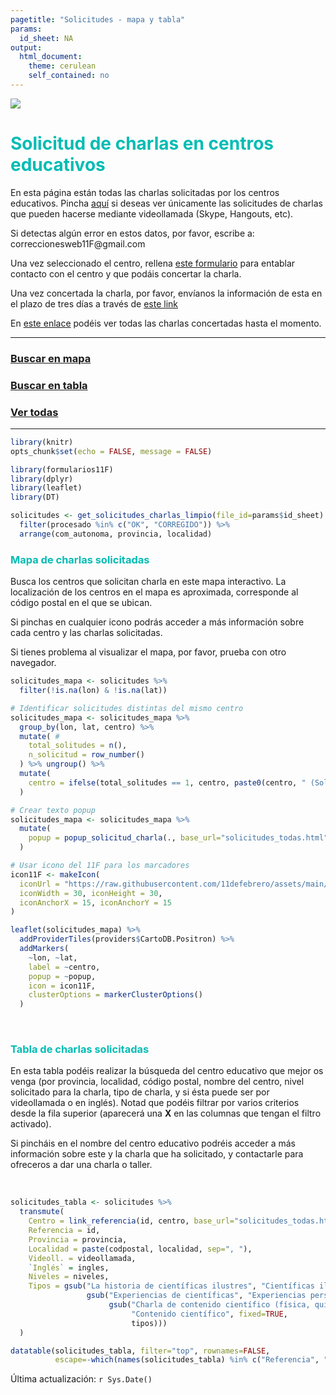 ```yaml
---
pagetitle: "Solicitudes - mapa y tabla"
params:
  id_sheet: NA
output: 
  html_document: 
    theme: cerulean
    self_contained: no
---
```



![](https://raw.githubusercontent.com/11defebrero/assets/main/images/banner11F.png)


<style type="text/css">

h1 {
  color: #00BCB4;
}
h2 {
  color: #00BCB4;
}
h3 {
  color: #00BCB4;
}
h4 {
  color: #00BCB4;
}
h5 {
  color: #00BCB4;
}
li {
  color: #00BCB4;
}
</style>



# Solicitud de charlas en centros educativos


En esta página están todas las charlas solicitadas por los centros educativos. Pincha [aquí](solicitudes_videollamada.html) si deseas ver únicamente las solicitudes de charlas que pueden hacerse mediante videollamada (Skype, Hangouts, etc).

Si detectas algún error en estos datos, por favor, escribe a: correccionesweb11F@gmail.com

Una vez seleccionado el centro, rellena [este formulario](https://docs.google.com/forms/d/e/1FAIpQLSeRsopW6HNOvJ47sUP5hYZN3qS78iVDhpDZkxVnIoQWH-GpyA/viewform) para entablar contacto con el centro y que podáis concertar la charla. 

Una vez concertada la charla, por favor, envíanos la información de esta en el plazo de tres días a través de [este link](https://11defebrero.org/quieres-anunciar-una-charla-o-actividad)

En [este enlace](concertadas_mapa_tabla.html) podéis ver todas las charlas concertadas hasta el momento.

-------------

### [Buscar en mapa](#mapa-de-charlas-solicitadas)

### [Buscar en tabla](#tabla-de-charlas-solicitadas)

### [Ver todas](solicitudes_todas.html#detalles){target="_blank"}


-------------


```r
library(knitr)
opts_chunk$set(echo = FALSE, message = FALSE)
```

```r
library(formularios11F)
library(dplyr)
library(leaflet)
library(DT)
```

```r

solicitudes <- get_solicitudes_charlas_limpio(file_id=params$id_sheet) %>% 
  filter(procesado %in% c("OK", "CORREGIDO")) %>% 
  arrange(com_autonoma, provincia, localidad)

```


### Mapa de charlas solicitadas

Busca los centros que solicitan charla en este mapa interactivo. La localización de los centros en el mapa es aproximada, corresponde al código postal en el que se ubican.

Si pinchas en cualquier icono podrás acceder a más información sobre cada centro y las charlas solicitadas. 

Si tienes problema al visualizar el mapa, por favor, prueba con otro navegador.

```r

solicitudes_mapa <- solicitudes %>%
  filter(!is.na(lon) & !is.na(lat))

# Identificar solicitudes distintas del mismo centro
solicitudes_mapa <- solicitudes_mapa %>% 
  group_by(lon, lat, centro) %>% 
  mutate( # 
    total_solitudes = n(),
    n_solicitud = row_number()
  ) %>% ungroup() %>% 
  mutate(
    centro = ifelse(total_solitudes == 1, centro, paste0(centro, " (Solicitud ", n_solicitud, ")"))
  )

# Crear texto popup
solicitudes_mapa <- solicitudes_mapa %>% 
  mutate(
    popup = popup_solicitud_charla(., base_url="solicitudes_todas.html")
  )

```

```r

# Usar icono del 11F para los marcadores
icon11F <- makeIcon(
  iconUrl = "https://raw.githubusercontent.com/11defebrero/assets/main/images/11f_transparente.png",
  iconWidth = 30, iconHeight = 30,
  iconAnchorX = 15, iconAnchorY = 15
)

leaflet(solicitudes_mapa) %>%
  addProviderTiles(providers$CartoDB.Positron) %>%
  addMarkers(
    ~lon, ~lat, 
    label = ~centro, 
    popup = ~popup, 
    icon = icon11F,  
    clusterOptions = markerClusterOptions()
  )

```

<br/>


### Tabla de charlas solicitadas

En esta tabla podéis realizar la búsqueda del centro educativo que mejor os venga (por provincia, localidad, código postal, nombre del centro, nivel solicitado para la charla, tipo de charla, y si ésta puede ser por videollamada o en inglés). Notad que podéis filtrar por varios criterios desde la fila superior (aparecerá una **X** en las columnas que tengan el filtro activado). 

Si pincháis en el nombre del centro educativo podréis acceder a más información sobre este y la charla que ha solicitado, y contactarle para ofreceros a dar una charla o taller.

<br/>

```r

solicitudes_tabla <- solicitudes %>% 
  transmute(
    Centro = link_referencia(id, centro, base_url="solicitudes_todas.html"),
    Referencia = id,
    Provincia = provincia,
    Localidad = paste(codpostal, localidad, sep=", "),
    Videoll. = videollamada,
    `Inglés` = ingles,
    Niveles = niveles,
    Tipos = gsub("La historia de científicas ilustres", "Científicas ilustres", fixed=TRUE,
                 gsub("Experiencias de científicas", "Experiencias personales", fixed=TRUE,
                      gsub("Charla de contenido científico (física, química, tecnología, ciencias de la vida...)", 
                           "Contenido científico", fixed=TRUE,
                           tipos)))
  )

```

```r

datatable(solicitudes_tabla, filter="top", rownames=FALSE, 
          escape=-which(names(solicitudes_tabla) %in% c("Referencia", "Centro")))

```


Última actualización: `r Sys.Date()`


